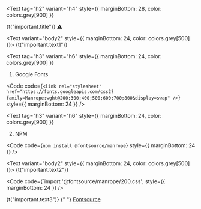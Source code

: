 

<Text
  tag="h2"
  variant="h4"
  style={{ marginBottom: 28, color: colors.grey[900] }}
>
  {t("important.title")} ⚠️
</Text>

<Text variant="body2" style={{ marginBottom: 24, color: colors.grey[500] }}>
  {t("important.text1")}
</Text>

<Text
  tag="h3"
  variant="h6"
  style={{ marginBottom: 24, color: colors.grey[900] }}
>
  1. Google Fonts
</Text>

<Code
  code={`<link
  rel="stylesheet"
  href="https://fonts.googleapis.com/css2?family=Manrope:wght@200;300;400;500;600;700;800&display=swap"
/>`}
  style={{ marginBottom: 24 }}
/>

<Text
  tag="h3"
  variant="h6"
  style={{ marginBottom: 24, color: colors.grey[900] }}
>
  2. NPM
</Text>

<Code code={`npm install @fontsource/manrope`} style={{ marginBottom: 24 }} />

<Text variant="body2" style={{ marginBottom: 24, color: colors.grey[500] }}>
  {t("important.text2")}
</Text>

<Code
  code={`import '@fontsource/manrope/200.css';
  style={{ marginBottom: 24 }}
/>

<Text variant="body2">
  {t("important.text3")}
  {" "}
  <a href="https://fontsource.org/fonts/manrope">Fontsource</a>
</Text>
